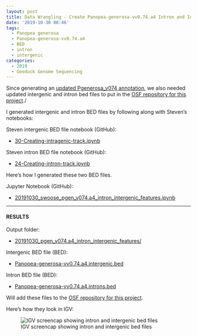 ```yaml
---
layout: post
title: Data Wrangling - Create Panopea-generosa-vv0.74.a4 Intron and Intergenic BED Files
date: '2019-10-30 08:46'
tags:
  - Panopea generosa
  - Panopea-generosa-vv0.74.a4
  - BED
  - intron
  - intergenic
categories:
  - 2019
  - Geoduck Genome Sequencing
---
```

Since generating an [updated Pgenerosa_v074 annotation](https://robertslab.github.io/sams-notebook/posts/2019/2019-09-28-Genome-Annotation-Pgenerosa_v074-a4-Using-GenSAS/), we also needed updated intergenic and intron bed files to put in the [OSF repository for this project](https://osf.io/yem8n/)./

I generated intergenic and intron BED files by following along with Steven's notebooks:

Steven intergenic BED file notebook (GitHub):

- [30-Creating-intragenic-track.ipynb](https://github.com/sr320/nb-2019/blob/master/P_generosa/30-Creating-intragenic-track.ipynb)

Steven intron BED file notebook (GitHub):

- [24-Creating-intron-track.ipynb](https://github.com/sr320/nb-2019/blob/master/P_generosa/24-Creating-intron-track.ipynb)


Here's how I generated these two BED files.

Jupyter Notebook (GitHub):

- [20191030_swoose_pgen_v074.a4_intron_intergenic_features.ipynb](https://github.com/RobertsLab/code/blob/master/notebooks/sam/20191030_swoose_pgen_v074.a4_intron_intergenic_features.ipynb)

---

#### RESULTS

Output folder:

- [20191030_pgen_v074.a4_intron_intergenic_features/](https://gannet.fish.washington.edu/Atumefaciens/20191030_pgen_v074.a4_intron_intergenic_features/)

Intergenic BED file (BED):

- [Panopea-generosa-vv0.74.a4.intergenic.bed](https://gannet.fish.washington.edu/Atumefaciens/20191030_pgen_v074.a4_intron_intergenic_features/Panopea-generosa-vv0.74.a4.intergenic.bed)

Intron BED file (BED):

- [Panopea-generosa-vv0.74.a4.introns.bed](https://gannet.fish.washington.edu/Atumefaciens/20191030_pgen_v074.a4_intron_intergenic_features/Panopea-generosa-vv0.74.a4.introns.bed)


Will add these files to the [OSF repository for this project](https://osf.io/yem8n/).

Here's how they look in IGV:

![IGV screencap showing intron and intergenic bed files](https://github.com/RobertsLab/sams-notebook/blob/master/images/screencaps/20191030_pgen_Panopea-generosa-vv0.74.a4_intron-intergenic_igv.png?raw=true)
